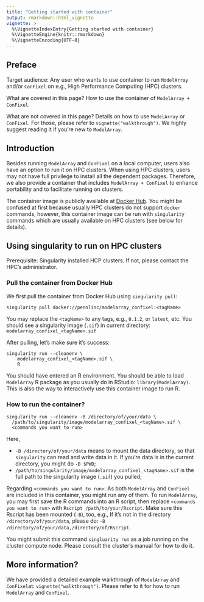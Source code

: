 ```yaml
---
title: "Getting started with container"
output: rmarkdown::html_vignette
vignette: >
  %\VignetteIndexEntry{Getting started with container}
  %\VignetteEngine{knitr::rmarkdown}
  %\VignetteEncoding{UTF-8}
---
```


## Preface
Target audience: Any user who wants to use container to run `ModelArray` and/or `ConFixel` on e.g., High Performance Computing (HPC) clusters. 

What are covered in this page? How to use the container of `ModelArray + ConFixel`.

What are not covered in this page? Details on how to use `ModelArray` or `ConFixel`. For those, please refer to `vignette("walkthrough")`. We highly suggest reading it if you're new to `ModelArray`.


## Introduction
Besides running `ModelArray` and `ConFixel` on a local computer, users also have an option to run it on HPC clusters. When using HPC clusters, users may not have full privilege to install all the dependent packages. Therefore, we also provide a container that includes `ModelArray + ConFixel` to enhance portability and to facilitate running on clusters.

The container image is publicly available at [Docker Hub](https://hub.docker.com/r/pennlinc/modelarray_confixel). You might be confused at first because usually HPC clusters do not support `docker` commands, however, this container image can be run with `singularity` commands which are usually available on HPC clusters (see below for details).

## Using singularity to run on HPC clusters
Prerequisite: Singularity installed HCP clusters. If not, please contact the HPC's administrator.

### Pull the container from Docker Hub
We first pull the container from Docker Hub using `singularity pull`:

```.console
singularity pull docker://pennlinc/modelarray_confixel:<tagName>
```
You may replace the `<tagName>` to any tags, e.g., `0.1.2`, or `latest`, etc. You should see a singularity image (`.sif`) in current directory: `modelarray_confixel_<tagName>.sif`

After pulling, let's make sure it's success:
```.console
singularity run --cleanenv \
    modelarray_confixel_<tagName>.sif \
    R
```

You should have entered an R environment. You should be able to load `ModelArray` R package as you usually do in RStudio: `library(ModelArray)`. This is also the way to interactively use this container image to run R.

### How to run the container?
```.console
singularity run --cleanenv -B /directory/of/your/data \
  /path/to/singularity/image/modelarray_confixel_<tagName>.sif \
  <commands you want to run>
```

Here,

* `-B /directory/of/your/data` means to mount the data directory, so that `singularity` can read and write data in it. If you're data is in the current directory, you might do `-B $PWD`;
* `/path/to/singularity/image/modelarray_confixel_<tagName>.sif` is the full path to the singularity image (`.sif`) you pulled;

Regarding `<commands you want to run>`: As both `ModelArray` and `ConFixel` are included in this container, you might run any of them. To run `ModelArray`, you may first save the R commands into an R script, then replace `<commands you want to run>` with `Rscript /path/to/your/Rscript`. Make sure this Rscript has been mounted (`-B`), too, e.g., If it's not in the directory `/directory/of/your/data`, please do: `-B /directory/of/your/data,/directory/of/Rscript`.

You might submit this command `singluarity run` as a job running on the cluster compute node. Please consult the cluster's manual for how to do it.

## More information?
We have provided a detailed example walkthrough of `ModelArray` and `ConFixel`at: `vignette("walkthrough")`. Please refer to it for how to run `ModelArray` and `ConFixel`.

